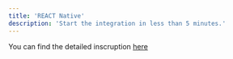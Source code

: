 ```yaml
---
title: 'REACT Native'
description: 'Start the integration in less than 5 minutes.'
---
```

You can find the detailed inscruption
[here](https://github.com/TRUE-Metrics-io/truemetrics_android_demo_react_app_p)
